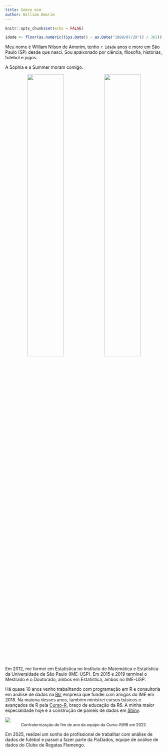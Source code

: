 ```yaml
---
title: Sobre mim
author: William Amorim
---
```


```r
knitr::opts_chunk$set(echo = FALSE)

idade <- floor(as.numeric((Sys.Date() - as.Date("1989/07/29")) / 365))

```

Meu nome é William Nilson de Amorim, tenho `r idade` anos e moro em São Paulo (SP) desde que nasci. Sou apaixonado por ciência, filosofia, histórias, futebol e jogos.

A Sophia e a Summer moram comigo.

<center>
  <img src="../images/me/sophia.jpg" width = "48%" style = "display: inline">
  <img src="../images/me/summer.jpg" width = "48%" style = "display: inline">
</center>

Em 2012, me formei em Estatística no Instituto de Matemática e Estatística da Universidade de São Paulo (IME-USP). Em 2015 e 2019 terminei o Mestrado e o Doutorado, ambos em Estatística, ambos no IME-USP.

Há quase 10 anos venho trabalhando com programação em R e consultoria em análise de dados na [R6](https://www.rseis.com.br/), empresa que fundei com amigos do IME em 2018. Na maioria desses anos, também ministrei cursos básicos e avançados de R pela [Curso-R](https://www.curso-r.com/), braço de educação da R6. A minha maior especialidade hoje é a construção de painéis de dados em [Shiny](https://shiny.rstudio.com/gallery/).

<img src = "../images/profissional/equipe_curso_r.jpg">
<center><span style = "font-size: 0.9em;">Confraternização de fim de ano da equipe da Curso-R/R6 em 2022.</span></center>

Em 2025, realizei um sonho de profissional de trabalhar com análise de dados de futebol e passei a fazer parte da FlaDados, equipe de análise de dados do Clube de Regatas Flamengo.